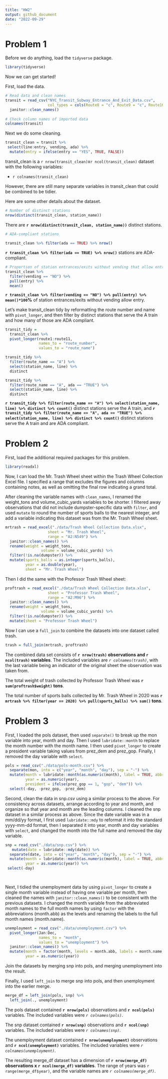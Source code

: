 ```yaml
---
title: "HW2"
output: github_document
date: "2022-09-29"
---
```


# Problem 1

Before we do anything, load the `tidyverse` package.

```r
library(tidyverse)
```

Now we can get started!

First, load the data.
```r
# Read data and clean names
transit = read_csv("NYC_Transit_Subway_Entrance_And_Exit_Data.csv", 
                   col_types = cols(Route8 = "c", Route9 = "c", Route10 = "c", Route11 = "c"))  %>% 
  janitor::clean_names()
  
# Check column names of imported data
colnames(transit)

```

Next we do some cleaning.
```r
transit_clean = transit %>% 
 select(line:entry, vending, ada) %>% 
  mutate(entry = ifelse(entry == "YES", TRUE, FALSE))

```

transit_clean is a `r nrow(transit_clean)`x`r ncol(transit_clean)` dataset with the following variables:

* ``r colnames(transit_clean)``

However, there are still many separate variables in transit_clean that could be combined to be tidier.

Here are some other details about the dataset.

```r
# Number of distinct stations
nrow(distinct(transit_clean, station_name))
```

There are **`r nrow(distinct(transit_clean, station_name))`** distinct stations.

```r
# ADA-compliant stations

transit_clean %>% filter(ada == TRUE) %>% nrow()

```
**`r transit_clean %>% filter(ada == TRUE) %>% nrow()`** stations are ADA-compliant.

```r
# Proportion of station entrances/exits without vending that allow entry
transit_clean %>% 
  filter(vending == "NO") %>% 
  pull(entry) %>% 
  mean()

```
**`r transit_clean %>% filter(vending == "NO") %>% pull(entry) %>% mean()*100`%** of station entrances/exits without vending allow entry.


Let's make transit_clean tidy by reformatting the route number and name with `pivot_longer`, and then filter by distinct stations that serve the A train and how many of those are ADA compliant.

```r
transit_tidy = 
  transit_clean %>% 
  pivot_longer(route1:route11, 
               names_to = "route_number",
               values_to = "route_name") 

transit_tidy %>% 
  filter(route_name == "A") %>% 
  select(station_name, line) %>% 
  distinct

transit_tidy %>% 
  filter(route_name == "A", ada == "TRUE") %>% 
  select(station_name, line) %>% 
  distinct
```
**`r transit_tidy %>% filter(route_name == "A") %>% select(station_name, line) %>% distinct %>% count()`** distinct stations serve the A train, and **`r transit_tidy %>% filter(route_name == "A", ada == "TRUE") %>% select(station_name, line) %>% distinct %>% count()`** distinct stations serve the A train and are ADA compliant.

# Problem 2

First, load the additional required packages for this problem.
```r
library(readxl)
```



Now, I can load the Mr. Trash Wheel sheet within the Trash Wheel Collection Excel file. I specified a range that excludes the figures and columns containing notes, as well as omitting the final row indicating a grand total. 

After cleaning the variable names with `clean_names`, I renamed the weight_tons and volume_cubic_yards variables to be shorter. 
I filtered away observations that did not include dumpster-specific data with `filter`, and used `mutate` to round the number of sports balls to the nearest integer, and add a variable indicating this dataset was from the Mr. Trash Wheel sheet.
```r
mrtrash = read_excel("./data/Trash Wheel Collection Data.xlsx", 
                   sheet = "Mr. Trash Wheel", 
                   range = "A2:N549") %>% 
  janitor::clean_names() %>% 
  rename(weight = weight_tons,
                volume = volume_cubic_yards) %>% 
  filter(!is.na(dumpster)) %>% 
  mutate(sports_balls = as.integer(sports_balls),
         year = as.double(year),
         sheet = "Mr. Trash Wheel")
```

Then I did the same with the Professor Trash Wheel sheet:

```r
proftrash = read_excel("./data/Trash Wheel Collection Data.xlsx", 
                   sheet = "Professor Trash Wheel", 
                   range = "A2:M96") %>% 
  janitor::clean_names() %>% 
  rename(weight = weight_tons,
                volume = volume_cubic_yards) %>% 
  filter(!is.na(dumpster)) %>% 
  mutate(sheet = "Professor Trash Wheel")
```

Now I can use a `full_join` to combine the datasets into one dataset called trash.
```r
trash = full_join(mrtrash, proftrash)
```

The combined data set consists of **`r nrow(trash)` observations and `r ncol(trash)` variables**.
The included variables are *`r colnames(trash)`*, with the last variable being an indicator of the original sheet the observation was taken from.

The total weight of trash collected by Professor Trash Wheel was **`r sum(proftrash$weight)` tons**.

The total number of sports balls collected by Mr. Trash Wheel in 2020 was **`r mrtrash %>% filter(year == 2020) %>% pull(sports_balls) %>% sum()` tons**.


# Problem 3

First, I loaded the pols dataset, then used `separate()` to break up the mon variable into year, month and day. Then I used `lubridate::month` to replace the month number with the month name. I then used `pivot_longer` to create a president variable taking values from prez_dem and prez_gop. Finally, I removed the day variable with `select`.

```r
pols = read_csv("./data/pols-month.csv") %>% 
  separate(mon, into = c("year", "month", "day"), sep = "-") %>% 
  mutate(month = lubridate::month(as.numeric(month), label = TRUE, abbr = FALSE),
         year = as.numeric(year),
         president = ifelse(prez_gop == 1, "gop", "dem")) %>% 
  select(-day, -prez_gop, -prez_dem)

```


Second, clean the data in snp.csv using a similar process to the above. For consistency across datasets, arrange according to year and month, and organize so that year and month are the leading columns.
I cleaned the snp dataset in a similar process as above. Since the date variable was in a mm/dd/yy format, I first used `lubridate::mdy` to reformat it into the standard yyyy-mm-dd format, then I separated it into year, month and day variables with `select`, and changed the month into the full name and removed the day variable.

```r

snp = read_csv("./data/snp.csv") %>% 
   mutate(date = lubridate::mdy(date)) %>% 
  separate(date, into = c("year", "month", "day"), sep = "-") %>% 
  mutate(month = lubridate::month(as.numeric(month), label = TRUE, abbr = FALSE),
         year = as.numeric(year)) %>% 
 select(-day)

  

```


Next, I tidied the unemployment data by using `pivot_longer` to create a single month variable instead of having one variable per month, then cleaned the names with `janitor::clean_names()` to be consistent with the previous datasets. I changed the month variable from the abbreviated month names to the full month names by using `factor` with the abbreviations (month.abb) as the levels and renaming the labels to the full month names (month.name).
```r
unemployment = read_csv("./data/unemployment.csv") %>% 
  pivot_longer(Jan:Dec,
               names_to = "month",
               values_to = "unemployment") %>% 
  janitor::clean_names() %>% 
  mutate(month = factor(month, levels = month.abb, labels = month.name, ordered = TRUE),
         year = as.numeric(year))
```


Join the datasets by merging snp into pols, and merging unemployment into the result.

Finally, I used `left_join` to merge snp into pols, and then unemployment into the earlier merge.
```r
merge_df = left_join(pols, snp) %>% 
  left_join(., unemployment)
```


The pols dataset contained **`r nrow(pols)`** observations and **`r ncol(pols)`** variables. The included variables were *`r colnames(pols)`*.

The snp dataset contained **`r nrow(snp)`** observations and **`r ncol(snp)`** variables. The included variables were *`r colnames(snp)`*.

The unemployment dataset contained **`r nrow(unemployment)`** observations and **`r ncol(unemployment)`** variables. The included variables were *`r colnames(unemployment)`*.

The resulting merge_df dataset has a dimension of **`r nrow(merge_df)` observations x `r ncol(merge_df)` variables**. The range of years was `r range(merge_df$year)`, and the variable names are *`r colnames(merge_df)`*. 









